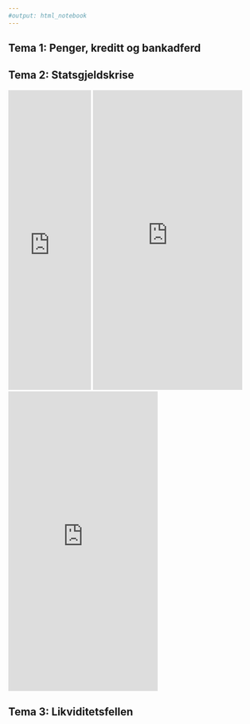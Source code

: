 ```yaml
---
#output: html_notebook
---
```


## Tema 1: Penger, kreditt og bankadferd
<!--
<iframe width="200" height="200" src="https://www.youtube.com/embed/O7pnjzCuSv8"> </iframe>
Starter med dette i uke
-->

## Tema 2:  Statsgjeldskrise

<iframe src="https://www.nationaldebtclocks.org/debtclock/unitedstates" frameborder="0"  height="600" width="33%">
  <p>Your browser does not support iframes.</p>
</iframe>

<iframe src="https://www.nationaldebtclocks.org/debtclock/greece" frameborder="0"  height="600" width=="33%">
  <p>Your browser does not support iframes.</p>
</iframe>

<iframe src="https://www.nationaldebtclocks.org/debtclock/japan" frameborder="0"  height="600" width=="33%">
  <p>Your browser does not support iframes.</p>
</iframe>

## Tema 3:  Likviditetsfellen
